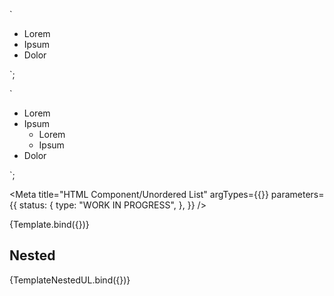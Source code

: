<!-- @license CC0-1.0 -->

  `<section class="utrecht-html">
  <ul>
    <li>Lorem</li>
    <li>Ipsum</li>
    <li>Dolor</li>
  </ul>
</section>`;

  `<section class="utrecht-html">
  <ul>
    <li>Lorem</li>
    <li>Ipsum
      <ul>
        <li>Lorem</li>
        <li>Ipsum</li>
      </ul>
    </li>
    <li>Dolor</li>
  </ul>
</section>`;

<Meta
  title="HTML Component/Unordered List"
  argTypes={{}}
  parameters={{
    status: {
      type: "WORK IN PROGRESS",
    },
  }}
/>

<Canvas>
  <Story name="Bulleted list">{Template.bind({})}</Story>
</Canvas>

## Nested

<Canvas>
  <Story name="Nested bulleted list">{TemplateNestedUL.bind({})}</Story>
</Canvas>
